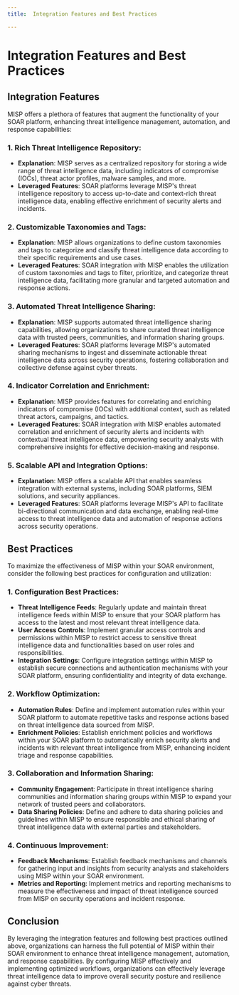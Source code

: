```yaml
---
title:  Integration Features and Best Practices

---
```

# Integration Features and Best Practices

## Integration Features

MISP offers a plethora of features that augment the functionality of your SOAR platform, enhancing threat intelligence management, automation, and response capabilities:

### 1. Rich Threat Intelligence Repository:
- **Explanation**: MISP serves as a centralized repository for storing a wide range of threat intelligence data, including indicators of compromise (IOCs), threat actor profiles, malware samples, and more.
- **Leveraged Features**: SOAR platforms leverage MISP's threat intelligence repository to access up-to-date and context-rich threat intelligence data, enabling effective enrichment of security alerts and incidents.

### 2. Customizable Taxonomies and Tags:
- **Explanation**: MISP allows organizations to define custom taxonomies and tags to categorize and classify threat intelligence data according to their specific requirements and use cases.
- **Leveraged Features**: SOAR integration with MISP enables the utilization of custom taxonomies and tags to filter, prioritize, and categorize threat intelligence data, facilitating more granular and targeted automation and response actions.

### 3. Automated Threat Intelligence Sharing:
- **Explanation**: MISP supports automated threat intelligence sharing capabilities, allowing organizations to share curated threat intelligence data with trusted peers, communities, and information sharing groups.
- **Leveraged Features**: SOAR platforms leverage MISP's automated sharing mechanisms to ingest and disseminate actionable threat intelligence data across security operations, fostering collaboration and collective defense against cyber threats.

### 4. Indicator Correlation and Enrichment:
- **Explanation**: MISP provides features for correlating and enriching indicators of compromise (IOCs) with additional context, such as related threat actors, campaigns, and tactics.
- **Leveraged Features**: SOAR integration with MISP enables automated correlation and enrichment of security alerts and incidents with contextual threat intelligence data, empowering security analysts with comprehensive insights for effective decision-making and response.

### 5. Scalable API and Integration Options:
- **Explanation**: MISP offers a scalable API that enables seamless integration with external systems, including SOAR platforms, SIEM solutions, and security appliances.
- **Leveraged Features**: SOAR platforms leverage MISP's API to facilitate bi-directional communication and data exchange, enabling real-time access to threat intelligence data and automation of response actions across security operations.

## Best Practices

To maximize the effectiveness of MISP within your SOAR environment, consider the following best practices for configuration and utilization:

### 1. Configuration Best Practices:
- **Threat Intelligence Feeds**: Regularly update and maintain threat intelligence feeds within MISP to ensure that your SOAR platform has access to the latest and most relevant threat intelligence data.
- **User Access Controls**: Implement granular access controls and permissions within MISP to restrict access to sensitive threat intelligence data and functionalities based on user roles and responsibilities.
- **Integration Settings**: Configure integration settings within MISP to establish secure connections and authentication mechanisms with your SOAR platform, ensuring confidentiality and integrity of data exchange.

### 2. Workflow Optimization:
- **Automation Rules**: Define and implement automation rules within your SOAR platform to automate repetitive tasks and response actions based on threat intelligence data sourced from MISP.
- **Enrichment Policies**: Establish enrichment policies and workflows within your SOAR platform to automatically enrich security alerts and incidents with relevant threat intelligence from MISP, enhancing incident triage and response capabilities.

### 3. Collaboration and Information Sharing:
- **Community Engagement**: Participate in threat intelligence sharing communities and information sharing groups within MISP to expand your network of trusted peers and collaborators.
- **Data Sharing Policies**: Define and adhere to data sharing policies and guidelines within MISP to ensure responsible and ethical sharing of threat intelligence data with external parties and stakeholders.

### 4. Continuous Improvement:
- **Feedback Mechanisms**: Establish feedback mechanisms and channels for gathering input and insights from security analysts and stakeholders using MISP within your SOAR environment.
- **Metrics and Reporting**: Implement metrics and reporting mechanisms to measure the effectiveness and impact of threat intelligence sourced from MISP on security operations and incident response.

## Conclusion

By leveraging the integration features and following best practices outlined above, organizations can harness the full potential of MISP within their SOAR environment to enhance threat intelligence management, automation, and response capabilities. By configuring MISP effectively and implementing optimized workflows, organizations can effectively leverage threat intelligence data to improve overall security posture and resilience against cyber threats.
